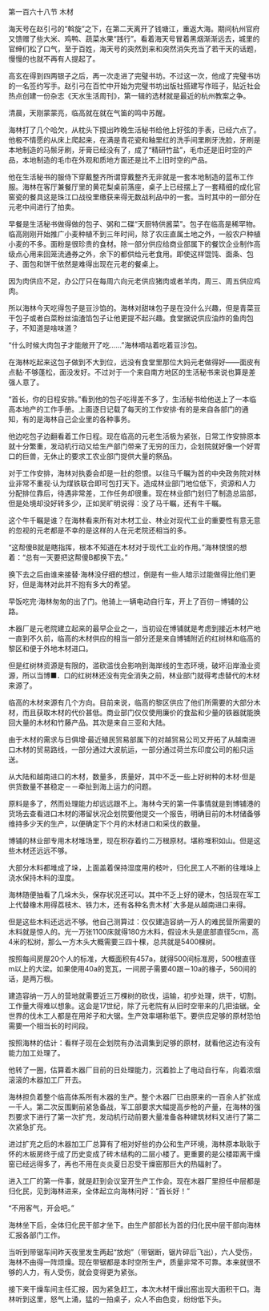 

第一百六十八节 木材

海天号在赵引弓的“斡旋”之下，在第二天离开了钱塘江，重返大海。期间杭州官府又馈赠了些大米、鸡鸭、蔬菜水果“践行”。看着海天号冒着黑烟渐渐远去，城里的官绅们松了口气，至于百姓，海天号的突然到来和突然消失充当了若干天的话题，慢慢的也就不再有人提起了。

高玄在得到四两银子之后，再一次走进了完璧书坊。不过这一次，他成了完璧书坊的一名签约写手。赵引弓在百忙中开始为完璧书坊出版社搭建写作班子，贴近社会热点创建一份杂志《天水生活周刊》，第一辑的选材就是最近的杭州教案之争。

清晨，天刚蒙蒙亮，临高就在就在气笛的鸣中苏醒。

海林打了几个哈欠，从枕头下摸出昨晚生活秘书给他上好弦的手表，已经六点了。他极不情愿的从床上爬起来，在满是青花瓷和釉里红的洗手间里刷牙洗脸，牙刷是本地制造的马鬃牙刷，牙膏已经没有了，成了“精研竹盐”，毛巾还是旧时空的产品，本地制造的毛巾在外观和质地方面还是比不上旧时空的产品。

他在生活秘书的服侍下穿戴整齐所谓穿戴整齐无非就是一套本地制造的蓝布工作服。海林在客厅兼餐厅里的黄花梨桌前落座，桌子上已经摆上了一套精细的成化官窑瓷的餐具这是珠江口战役里缴获来得无数战利品中的一套。当时其中的一部分在元老中间进行了拍卖。

早餐是生活秘书做得做的包子、粥和二碟“天厨特供酱菜”。包子在临高是稀罕物。临高刚刚开始推广小麦种植不到三年时间，除了农庄直属土地之外，一般农户种植小麦的不多。面粉是很珍贵的食材。除一部分供应给商业部属下的餐饮企业制作高级点心用来回笼流通券之外，余下的都供给元老食用。即使这样馄饨、面条、包子、面包和饼干依然是难得出现在元老的餐桌上。

因为肉供应不足，办公厅只在每周六向元老供应猪肉或者羊肉，周三、周五供应鸡肉。

所以海林今天吃得包子是豆沙馅的。海林对甜味包子是在没什么兴趣，但是青菜豆干包子或者白菜粉丝油渣馅包子让他更提不起兴趣。食堂据说供应油炸的鱼肉包子，不知道是啥味道？

“什么时候大肉包子才能敞开了吃……”海林嘀咕着吃着豆沙包。

在海林吃起来这包子做到不大到位，远没有食堂里那位大妈元老做得好——面皮有点黏·不够蓬松，面没发好。不过对于一个来自南方地区的生活秘书来说也算是差强人意了。

“首长，你的日程安排。”看到他的包子吃得差不多了，生活秘书给他送上了一本临高本地产的工作手册。上面逐日记载了每天的工作安排·有的是来自各部门的通知，有的是海林自己企业里的各种事务。

他边吃包子边翻看着工作日程。现在临高的元老生活极为紧张，日常工作安排原本就十分繁重，发动机行动又给生产部门带来了无穷的压力，企划院就好像一个好胃口的巨兽，无休止的要求工农业部门提供大量的祭品。

对于工作安排，海林对执委会却是一肚的怨恨。以往马千瞩为首的中央政务院对林业非常不重视·认为煤铁联合即可包打天下。造成林业部门地位低下，资源和人力分配排位靠后，待遇非常差，工作任务却很重。现在林业部门划归了制造总监部，但是处境却没好转多少，正如吴旷明说得：没了马千瞩，还有牛千瞩。

这个牛千瞩是谁？在海林看来所有对木材工业、林业对现代工业的重要性有意无意的忽视的元老都是不幸的是这样的人在元老院还相当的多。

“这帮傻B就是瞎指挥，根本不知道在木材对于现代工业的作用。”海林恨恨的想着：“总有一天要把这帮傻B都换下去。”

换下去之后由谁来接替·海林没仔细的想过，倒是有一些人暗示过能做得比他们更好，但是海林对此并不抱有多大的希望。

早饭吃完·海林匆匆的出了门。他骑上一辆电动自行车，开上了百仞－博铺的公路。

木器厂是元老院建立起来的最早企业之一，当初设在博铺就是考虑到接近木材产地一直到不久前，临高的木材供应的相当一部分还是来自博铺附近的红树林和临高的黎区和便于外地木材进口。

但是红树林资源是有限的，滥砍滥伐会影响到海岸线的生态环境，破坏沿岸渔业资源，所以当博■．口的红树林还没有完全消失之前，林业部门就得考虑替代的木材来源了。

临高的木材来源有几个方向。目前来说，临高的黎区供应了他们所需要的大部分木材，而且获取木材的代价甚低。商业部门仅仅使用廉价的食盐和少量的铁器就能换回大量的木材和竹藤产品。其次是来自三亚和大陆。

由于木材的需求与日俱增·最近殖民贸易部属下的对越贸易公司又开拓了从越南进口木材的贸易路线，一部分通过大波航运，一部分通过荷兰东印度公司的船只运送。

从大陆和越南进口的木材，数量多，质量好，其中不乏一些上好树种的木材·但是供货数量不甚稳定－－牵扯到海上运力的问题。

原料是多了，然而处理能力却远远跟不上。海林今天的第一件事情就是到博铺港的货场去查看进口木材的滞留状况企划院要他提交一个报告，明确目前的木材储备够维持多少天的生产，以便确定下个月的木材进口和采伐的数量。

博铺的林业部专用木材堆场里，现在积存着约二万根原材。堪称堆积如山。但是这些木材还远远不够。

大部分木料都堆成了垛，上面盖着保持湿度用的枝叶，归化民工人不断的往堆垛上浇水保持木料的湿度。

海林随便抽看了几垛木头，保存状况还可以。其中不乏上好的硬木，包括现在军工上代替橡木用得荔枝木、铁力木，还有各种名贵木材ˉ大多是从越南进口来得。

但是这些木料还远远不够。他自己测算过：仅仅建造容纳一万人的难民营所需要的木料就是惊人的。光一万张1100床就得180方木料，假设木头是底部直径5cm，高4米的松树，那么一方木头大概需要三四十棵，总共就是5400棵树。

按照每间房屋20个人的标准，大概面积有457a，就得500间标准房，500根直径m以上的大梁。如果使用40a的宽瓦，一间房子需要40跟－10a的椽子，560间的话，是两万根。

建造容纳一万人的营地就需要近三万棵树的砍伐，运输，初步处理，烘干，切割。工作量大得难以想象。这会是17世纪，除了元老院有从旧时空带来的几把油锯。全世界的伐木工人都是在用斧子和大锯。生产效率堪称低下。要供应足够的原材恐怕需要一个相当长的时间段。

按照海林的估计：看样子现在企划院有办法调集到足够的原材，就看他这边有没有能力加工处理了。

他转了一圈，估算着木器厂目前的日处理能力，沉着脸上了电动自行车，向着浓烟滚滚的木器加工厂开去。

海林担负着整个临高体系所有木器的生产。整个木器厂已由原来的一百余人扩张成一千人。第二次反围剿前紧急备战，军工部要求大幅提高步枪的产量，在海林的强烈要求下进行了第一次扩充，发动机行动前要大量准备各种建筑材料又进行了第二次紧急扩充。

进过扩充之后的木器加工厂总算有了相对好些的办公和生产环境，海林原本耿耿于怀的木板房终于成了历史变成了砖木结构的二层小楼了。更重要的是公楼距离干燥窑已经远得多了，再也不用在炎炎夏日忍受干燥窑那巨大的热辐射了。

进入工厂的第一件事，就是赶到会议室开生产工作会。现在木器厂里担任中层都是归化民，见到海林进来，全体起立向海林问好：“首长好！”

“不用客气，开会吧。”

海林坐下后，全体归化民干部才坐下。由生产部部长为首的归化民中层干部向海林汇报各部门工作。

当听到带锯车间昨天夜里发生两起“放炮”（带锯断，锯片碎后飞出），六人受伤，海林不由得一阵烦燥。现在带锯都是本时空所生产，质量非常不可靠。本来就很不够的人力，有人受伤，就会变得更为紧张。

接下来干燥车间主任汇报，因为紧急赶工，本次木材干燥出窑出现大面积干口。海林听到这里，怒气上涌，猛的一拍桌子，众人不由色变，纷纷低下头。

